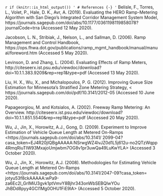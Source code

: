 `r if (knitr::is_html_output()) '
# References {-}
'`
Belisle, F., Torres, L., Volet, P., Hale, D. K., Avr, A. (2019). Evaluating the HERO Ramp-Metering Algorithm with San Diego’s Integrated Corridor Management System Model, https://journals.sagepub.com/doi/abs/10.1177/0361198119858078?journalCode=trra (Accessed 12 May 2020). 

Jacobson, L. N., Stribiak, J., Nelson, L., and Sallman, D. (2006). Ramp Management and Control Handbook, https://ops.fhwa.dot.gov/publications/ramp_mgmt_handbook/manual/manual/foreword.htm (Accessed 5 May 2020). 

Levinson, D. and Zhang, L. (2004). Evaluating Effects of Ramp Meters, http://citeseerx.ist.psu.edu/viewdoc/download?doi=10.1.1.383.9209&rep=rep1&type=pdf (Accessed 13 May 2020). 

Liu, H. X., Wu, X., and Michalopoulos, P. G. (2012). Improving Queue Size Estimation for Minnesota’s Stratified Zone Metering Strategy, < https://journals.sagepub.com/doi/pdf/10.3141/2012-05 (Accessed 10 June 2020). 

Papageorgiou, M. and Kotsialos, A. (2002). Freeway Ramp Metering: An Overview. http://citeseerx.ist.psu.edu/viewdoc/download?doi=10.1.1.851.5540&rep=rep1&type=pdf (Accessed 20 May 2020). 

Wu, J., Jin, X., Horowitz, A.J., Gong, D. (2009). Experiment to Improve Estimation of Vehicle Queue Length at Metered On-Ramps <https://journals.sagepub.com/doi/abs/10.3141/
2099-04?casa_token=EJ4R20jIQBgAAAAA:NSrwgWZ4lvJZ0d1L5j612u-no2QTzWqpp
4RmqRiuTIW93MxajoUmjwbm7OG8v1pr3uwQa49LuKwYLA> (Accessed 3 October 2020). 

Wu, J., Jin, X., Horowitz, A.J. (2008). Methodologies for Estimating Vehicle Queue Length at Metered On-Ramps <https://journals.sagepub.com/doi/abs/10.3141/2047-09?casa_token=
jotyu53f8ckAAAAA:wPa9-za6Ec2l_GrIMiU3gvk1ptVmvY8Bjhr343onWbSEBQlwYOu
JhBDd8pyy4GCI1Mg0OHU1FiE9lA> (Accessed 5 October 2020). 
